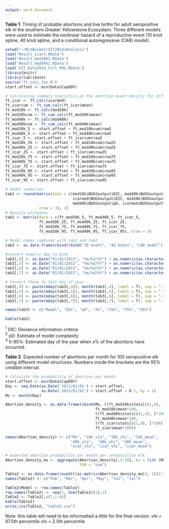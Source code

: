 ```yaml
---
output: word_document
---
```

**Table 1**. Timing of probable abortions and live births for adult seropositive elk in the southern Greater Yellowstone Ecosystem. Three different models were used to estimate the nonlinear hazard of a reproductive event (10 knot spline, 40 knot spline, and a conditional autoregressive (CAR) model). 
```r
setwd("~/BitBucket/VIT2014/Analysis")
load('Result_icar1.RData')
load('Result_mod10k1.RData')
load('Result_mod40k1.RData')
load('VIT_Data2014_Full_POS.RData')
library(knitr)
library(lubridate)
source('ft_calc_fxn.R')
start.offset <- min(Data$CapDOY)

# Calculating summary statistics on the abortion event density for different models. 
ft_icar <- ft_calc(icarmod)
ft_icarcum <- ft_cum_calc(ft_icar$mean)
ft_mod10k <- ft_calc(mod10k)
ft_mod10kcum <- ft_cum_calc(ft_mod10k$mean)
ft_mod40k <- ft_calc(mod40k)
ft_mod40kcum <- ft_cum_calc(ft_mod40k$mean)
ft_mod10k_5 <- start.offset + ft_mod10kcum$row5 
ft_mod40k_5 <- start.offset + ft_mod40kcum$row5 
ft_icar_5 <- start.offset + ft_icarcum$row5 
ft_mod10k_25 <- start.offset + ft_mod10kcum$row25 
ft_mod40k_25 <- start.offset + ft_mod40kcum$row25 
ft_icar_25 <- start.offset + ft_icarcum$row25 
ft_mod10k_75 <- start.offset + ft_mod10kcum$row75 
ft_mod40k_75 <- start.offset + ft_mod40kcum$row75 
ft_icar_75 <- start.offset + ft_icarcum$row75 
ft_mod10k_95 <- start.offset + ft_mod10kcum$row95 
ft_mod40k_95 <- start.offset + ft_mod40kcum$row95 
ft_icar_95 <- start.offset + ft_icarcum$row95 

# model summaries
tab1 <- round(matrix(data = c(mod10k$BUGSoutput$DIC, mod40k$BUGSoutput$DIC, 
                              icarmod$BUGSoutput$DIC, mod10k$BUGSoutput$pD,
                              mod40k$BUGSoutput$pD, icarmod$BUGSoutput$pD), 
               nrow = 3), 1)
# Density estimates
tab2 <- matrix(data = c(ft_mod10k_5, ft_mod40k_5, ft_icar_5,  
               ft_mod10k_25, ft_mod40k_25, ft_icar_25,  
               ft_mod10k_75, ft_mod40k_75, ft_icar_75,  
               ft_mod10k_95, ft_mod40k_95, ft_icar_95), nrow = 3)

# Model names combined with tab1 and tab2
tab3 <- as.data.frame(cbind(rbind("10 knots", "40 knots", "CAR model"), tab1, tab2))

#convert numeric day to Date
tab3[,4] <- as.Date("01/01/2013", "%m/%d/%Y") + as.numeric(as.character(tab3[,4]))
tab3[,5] <- as.Date("01/01/2013", "%m/%d/%Y") + as.numeric(as.character(tab3[,5]))
tab3[,6] <- as.Date("01/01/2013", "%m/%d/%Y") + as.numeric(as.character(tab3[,6]))
tab3[,7] <- as.Date("01/01/2013", "%m/%d/%Y") + as.numeric(as.character(tab3[,7]))

# Convert these to text day of year
tab3[,4] <- paste(mday(tab3[,4]), month(tab3[,4], label = T), sep = "-")
tab3[,5] <- paste(mday(tab3[,5]), month(tab3[,5], label = T), sep = "-")
tab3[,6] <- paste(mday(tab3[,6]), month(tab3[,6], label = T), sep = "-")
tab3[,7] <- paste(mday(tab3[,7]), month(tab3[,7], label = T), sep = "-")

names(tab3) <- c("Model", "DIC", "pD", "5%", "25%", "75%", "95%")

kable(tab3)
```
  
$^1$ DIC: Deviance information criteria  
$^2$ pD: Estimate of model complexity  
$^3$ 5-95%: Estimated day of the year when $x$% of the abortions have occurred.  

**Table 2**. Expected number of abortions per month for 100 seropositive elk using different model structures. Numbers inside the brackets are the 95% credible interval. 

```r
# Calculate the probability of abortion per month
start.offset <- min(Data$CapDOY)
Day <- seq.Date(as.Date('2013/01/01') + start.offset, 
                as.Date('2013/01/01') + start.offset + D-1, by = 1)
Mo <- month(Day)

Abortion_density <- as.data.frame(cbind(Mo, t(ft_mod10k$stats[c(1,4), ]*100),
                                        ft_mod10k$mean*100,
                                        t(ft_mod40k$stats[c(1,4), ]*100), 
                                        ft_mod40k$mean*100,
                                        t(ft_icar$stats[c(1,4), ]*100),
                                        ft_icar$mean*100))

names(Abortion_density) <- c("Mo", "10k_vlo", "10k_vhi", "10k_mean",
                             "40k_vlo",  "40k_vhi", "40k_mean",
                             "icar_vlo", "icar_vhi", "icar_mean")

# expected abortion probability per month per seropositive elk
Abortion_density_mo <- aggregate(Abortion_density[,2:10], by = list (Mo), 
                                 FUN = "sum")

Table2 <- as.data.frame(round(t(as.matrix(Abortion_density_mo)), 1)[2:10,2:7])
names(Table2) <- c("Feb", "Mar", "Apr", "May", "Jun", "Jul")

Table2$Model <- row.names(Table2)
row.names(Table2) <- seq(1, dim(Table2)[1],1)
Table2 <- Table2[,c(7,1:6)]
kable(Table2)
write.csv(Table2, "table2.csv")
```

Note: this table will need to be reformatted a little for the final version. 
vhi  = 97.5th percentile
vlo = 2.5th percentile
